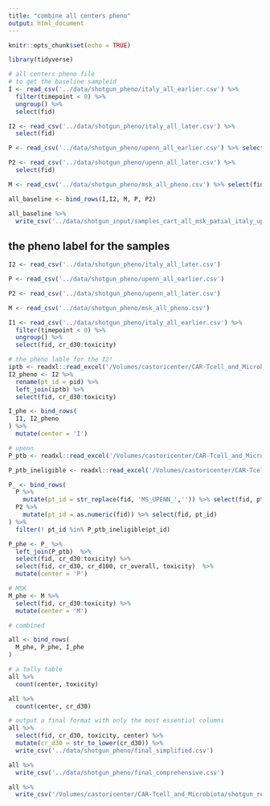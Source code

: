 ```yaml
---
title: "combine all centers pheno"
output: html_document
---
```


```r
knitr::opts_chunk$set(echo = TRUE)
```

```r
library(tidyverse)
```

```r
# all centers pheno file 
# to get the baseline sampleid 
I <- read_csv('../data/shotgun_pheno/italy_all_earlier.csv') %>% 
  filter(timepoint < 0) %>% 
  ungroup() %>% 
  select(fid)

I2 <- read_csv('../data/shotgun_pheno/italy_all_later.csv') %>% 
  select(fid)

P <- read_csv('../data/shotgun_pheno/upenn_all_earlier.csv') %>% select(fid)

P2 <- read_csv('../data/shotgun_pheno/upenn_all_later.csv') %>% 
  select(fid)

M <- read_csv('../data/shotgun_pheno/msk_all_pheno.csv') %>% select(fid)

all_baseline <- bind_rows(I,I2, M, P, P2)

all_baseline %>% 
  write_csv('../data/shotgun_input/samples_cart_all_msk_patial_italy_upenn.csv', col_names = F)
```

## the pheno label for the samples

```r
I2 <- read_csv('../data/shotgun_pheno/italy_all_later.csv')

P <- read_csv('../data/shotgun_pheno/upenn_all_earlier.csv') 

P2 <- read_csv('../data/shotgun_pheno/upenn_all_later.csv') 

M <- read_csv('../data/shotgun_pheno/msk_all_pheno.csv')
```


```r
I1 <- read_csv('../data/shotgun_pheno/italy_all_earlier.csv') %>% 
  filter(timepoint < 0) %>% 
  ungroup() %>% 
  select(fid, cr_d30:toxicity)

# the pheno lable for the I2!
iptb <- readxl::read_excel('/Volumes/castoricenter/CAR-Tcell_and_Microbiota/Italy/patients/italy_essential_data_v4.xlsx', sheet = 1)
I2_pheno <- I2 %>% 
  rename(pt_id = pid) %>% 
  left_join(iptb) %>% 
  select(fid, cr_d30:toxicity)

I_phe <- bind_rows(
  I1, I2_pheno
) %>% 
  mutate(center = 'I')

# upenn
P_ptb <- readxl::read_excel('/Volumes/castoricenter/CAR-Tcell_and_Microbiota/U Penn/patients/upenn_essential_data_v3.xlsx', sheet = 1)

P_ptb_ineligible <- readxl::read_excel('/Volumes/castoricenter/CAR-Tcell_and_Microbiota/U Penn/patients/upenn_essential_data_v3.xlsx', sheet = 2)

P_ <- bind_rows(
  P %>% 
    mutate(pt_id = str_replace(fid, 'MS_UPENN_','')) %>% select(fid, pt_id) %>% mutate(pt_id = as.numeric(pt_id)),
  P2 %>% 
    mutate(pt_id = as.numeric(fid)) %>% select(fid, pt_id)
) %>% 
  filter(! pt_id %in% P_ptb_ineligible$pt_id)

P_phe <- P_ %>% 
  left_join(P_ptb)  %>% 
  select(fid, cr_d30:toxicity) %>% 
  select(fid, cr_d30, cr_d100, cr_overall, toxicity)  %>% 
  mutate(center = 'P')

# MSK
M_phe <- M %>% 
  select(fid, cr_d30:toxicity) %>% 
  mutate(center = 'M')

# combined 

all <- bind_rows(
  M_phe, P_phe, I_phe
)

# a tally table
all %>% 
  count(center, toxicity)

all %>% 
  count(center, cr_d30)

# output a final format with only the most essential columns
all %>% 
  select(fid, cr_d30, toxicity, center) %>% 
  mutate(cr_d30 = str_to_lower(cr_d30)) %>% 
  write_csv('../data/shotgun_pheno/final_simplified.csv')

all %>% 
  write_csv('../data/shotgun_pheno/final_comprehensive.csv')

all %>% 
  write_csv('/Volumes/castoricenter/CAR-Tcell_and_Microbiota/shotgun_results/pheno_data_CR_toxicity_comprehensive.csv')
```
